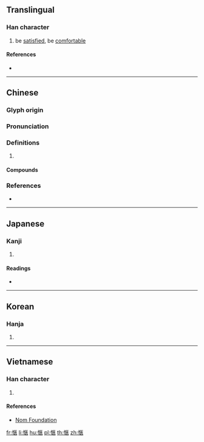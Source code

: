 {{also|惬}}
==Translingual==

===Han character===
{{Han char|rn=61|rad=心|as=09|sn=12|four=91013|canj=PSKO|ids=⿰忄匧}}

# be [[satisfied]], be [[comfortable]]

====References====
* {{Han ref|kx=0395.180|dkj=10949|dj=0733.020|hdz=42325.130|uh=611C|ud=24860|bh=B467|bd=46183}}

----

==Chinese==
{{zh-forms|s=惬}}

===Glyph origin===
{{Han etym}}

===Pronunciation===
{{zh-pron
|m=qiè
|c=hip3,hip6
|mc=y
|oc=y
|cat=
}}

===Definitions===
{{zh-hanzi}}

# {{rfdef|zh}}

====Compounds====
{{zh-der|愜意|不愜氣|愜懷|愜當|愜氣|愜心|愜貼}}

===References===
* {{R:yue:mfccd}}

----

==Japanese==

===Kanji===
{{ja-kanji|grade=|rs=心09}}

# {{defn|lang=ja|sort=心09}}

====Readings====
* {{ja-readings|on=[[きょう]] (kyō)|kun=[[こころよい]] (kokoroyoi)}}

----

==Korean==

===Hanja===
{{ko-hanja|hangeul=협|eumhun=|rv=hyeop|mr=hyŏp|y=hyep}}

# {{defn|lang=ko|sort=心09}}

----

==Vietnamese==

===Han character===
{{vi-readings|rs=心09|hanviet=[[khép]], [[khiếp]], [[thiếp]]}}

# {{defn|lang=vi|sort=心09}}

====References====
* [http://nomfoundation.org/common/nom_details.php?codepoint=611c Nom Foundation]

[[fr:愜]]
[[li:愜]]
[[hu:愜]]
[[pl:愜]]
[[th:愜]]
[[zh:愜]]